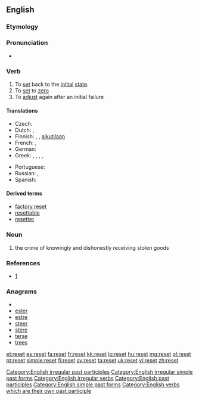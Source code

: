 {{wikipedia|dab=reset}}
==English==

===Etymology===
{{prefix|re|set}}

===Pronunciation===
* {{IPA|/ɹiːˈsɛt/}}
*: {{rhymes|ɛt}}

===Verb===
{{en-verb|resets|resetting|reset}}

# To [[set]] back to the [[initial]] [[state]].
# To [[set]] to [[zero]]
# To [[adjust]] again after an initial failure

====Translations====
{{trans-top|to set back to the initial state}}
* Czech: {{t|cs|resetovat}}
* Dutch: {{t|nl|herinitialiseren}},  {{t-|nl|terugstellen}}
* Finnish: {{t-|fi|nollata}}, {{t|fi|resetoida}}, {{t+|fi|asettaa}} [[alkutila|alkutilaan]]
* French: {{t|fr|remettre à zéro}}, {{t+|fr|réinitialiser}}
* German: {{t-|de|zurücksetzen}}
* Greek: {{t+|el|επαναφέρω|tr=epanaféro}}, {{t|el|ανατάσσω|tr=anatásso}} {{qualifier|a fragmented bone f.ex.}}, {{t|el|επανατοποθετώ|tr=epanatopothetó}}, {{t|el|ξαναβάζω|tr=xanavázo}}, {{t|el|ρυθμίζω εκ νέου|tr=rythmízo ek néou}}
{{trans-mid}}
* Portuguese: {{t+|pt|reiniciar}}
* Russian: {{t|ru|перезагружать|tr=perezagružát'}} {{impf}}, {{t|ru|перезагрузить|tr=perezagruzít'}} {{pf.}}
* Spanish: {{t-|es|reiniciar}}
{{trans-bottom}}

====Derived terms====
* [[factory reset]]
* [[resettable]]
* [[resetter]]

===Noun===
{{en-noun}}

# {{context|Scots law}} the crime of knowingly and dishonestly receiving stolen goods

===References===
* [http://www.police-information.co.uk/legislation/legislationindexsco.html#reset]

===Anagrams===
* {{alphagram|eerst}}
* [[ester#English|ester]]
* [[estre#English|estre]]
* [[steer#English|steer]]
* [[stere#English|stere]]
* [[terse#English|terse]]
* [[trees#English|trees]]

[[Category:English irregular past participles]]
[[Category:English irregular simple past forms]]
[[Category:English irregular verbs]]
[[Category:English past participles]]
[[Category:English simple past forms]]
[[Category:English verbs which are their own past participle]]

[[et:reset]]
[[es:reset]]
[[fa:reset]]
[[fr:reset]]
[[kk:reset]]
[[lo:reset]]
[[hu:reset]]
[[mg:reset]]
[[pl:reset]]
[[pt:reset]]
[[simple:reset]]
[[fi:reset]]
[[sv:reset]]
[[ta:reset]]
[[uk:reset]]
[[vi:reset]]
[[zh:reset]]